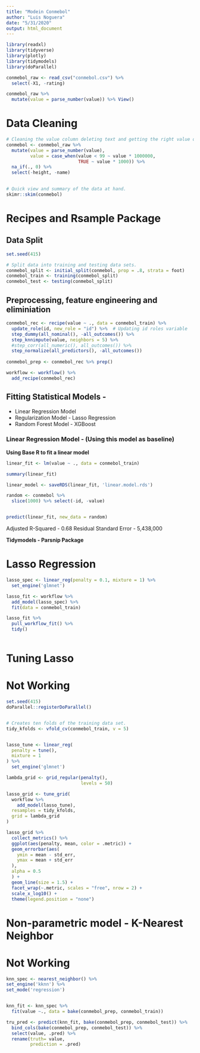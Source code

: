 ```yaml
---
title: "Modein Conmebol"
author: "Luis Noguera"
date: "5/31/2020"
output: html_document
---
```


```r
library(readxl)
library(tidyverse)
library(plotly)
library(tidymodels)
library(doParallel)

conmebol_raw <- read_csv("conmebol.csv") %>%
  select(-X1, -rating) 

conmebol_raw %>%
  mutate(value = parse_number(value)) %>% View()
```


# Data Cleaning

```r

# Cleaning the value column deleting text and getting the right value of the player.
conmebol <- conmebol_raw %>%
  mutate(value = parse_number(value), 
         value = case_when(value < 99 ~ value * 1000000, 
                           TRUE ~ value * 1000)) %>%
  na_if(., 0) %>%
  select(-height, -name)
  

# Quick view and summary of the data at hand.
skimr::skim(conmebol)

```

# Recipes and Rsample Package

## Data Split

```r

set.seed(415)

# Split data into training and testing data sets. 
conmebol_split <- initial_split(conmebol, prop = .8, strata = foot)
conmebol_train <- training(conmebol_split) 
conmebol_test <- testing(conmebol_split)

```


## Preprocessing, feature engineering and eliminiation


```r

conmebol_rec <- recipe(value ~ ., data = conmebol_train) %>%
  update_role(id, new_role = "id") %>%  # Updating id roles variable
  step_dummy(all_nominal(), -all_outcomes()) %>%
  step_knnimpute(value, neighbors = 5) %>%
  #step_corr(all_numeric(), all_outcomes()) %>%
  step_normalize(all_predictors(), -all_outcomes())  
  
conmebol_prep <- conmebol_rec %>% prep()

workflow <- workflow() %>%
  add_recipe(conmebol_rec)

```



## Fitting Statistical Models - 

- Linear Regression Model
- Regularization Model - Lasso Regression
- Random Forest Model - XGBoost

### Linear Regression Model - (Using this model as baseline)



**Using Base R to fit a linear model**


```r

linear_fit <- lm(value ~ ., data = conmebol_train)

summary(linear_fit)

linear_model <- saveRDS(linear_fit, 'linear.model.rds')

random <- conmebol %>%
  slice(1000) %>% select(-id, -value)


predict(linear_fit, new_data = random)
```


Adjusted R-Squared - 0.68
Residual Standard Error -  5,438,000

**Tidymodels - Parsnip Package**


# Lasso Regression


```r

lasso_spec <- linear_reg(penalty = 0.1, mixture = 1) %>%
  set_engine('glmnet')

lasso_fit <- workflow %>%
  add_model(lasso_spec) %>%
  fit(data = conmebol_train)

lasso_fit %>% 
  pull_workflow_fit() %>% 
  tidy()



```


# Tuning Lasso

# Not Working

```r
set.seed(415)
doParallel::registerDoParallel()


# Creates ten folds of the training data set.
tidy_kfolds <- vfold_cv(conmebol_train, v = 5)


lasso_tune <- linear_reg(
  penalty = tune(),
  mixture = 1
) %>%
  set_engine('glmnet')

lambda_grid <- grid_regular(penalty(), 
                            levels = 50)

lasso_grid <- tune_grid(
  workflow %>%
    add_model(lasso_tune),
  resamples = tidy_kfolds,
  grid = lambda_grid
)


```




```r
lasso_grid %>%
  collect_metrics() %>%
  ggplot(aes(penalty, mean, color = .metric)) +
  geom_errorbar(aes(
    ymin = mean - std_err,
    ymax = mean + std_err
  ),
  alpha = 0.5
  ) +
  geom_line(size = 1.5) +
  facet_wrap(~.metric, scales = "free", nrow = 2) +
  scale_x_log10() +
  theme(legend.position = "none")
```


# Non-parametric model - K-Nearest Neighbor

# Not Working

```r


knn_spec <- nearest_neighbor() %>%
set_engine('kknn') %>%
set_mode('regression')


knn_fit <- knn_spec %>%
  fit(value ~., data = bake(conmebol_prep, conmebol_train))

tru_pred <- predict(knn_fit, bake(conmebol_prep, conmebol_test)) %>%
  bind_cols(bake(conmebol_prep, conmebol_test)) %>%
  select(value, .pred) %>%
  rename(truth= value,
         prediction = .pred)



```

